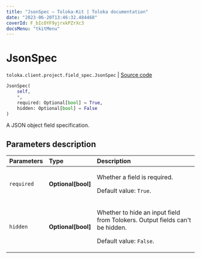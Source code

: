```yaml
---
title: "JsonSpec — Toloka-Kit | Toloka documentation"
date: "2023-06-20T13:46:32.484468"
coverId: F_bIcOYF9yjrxkPZrXc3
docsMenu: "tkitMenu"
---
```


# JsonSpec

`toloka.client.project.field_spec.JsonSpec` | [Source code](https://github.com/Toloka/toloka-kit/blob/v1.2.0/src/client/project/field_spec.py#L137)

```python
JsonSpec(
    self,
    *,
    required: Optional[bool] = True,
    hidden: Optional[bool] = False
)
```

A JSON object field specification.

## Parameters description

| Parameters | Type | Description |
| :----------| :----| :-----------|
`required`|**Optional\[bool\]**|<p>Whether a field is required. </p><p>Default value: `True`.</p>
`hidden`|**Optional\[bool\]**|<p>Whether to hide an input field from Tolokers. Output fields can't be hidden. </p><p>Default value: `False`.</p>